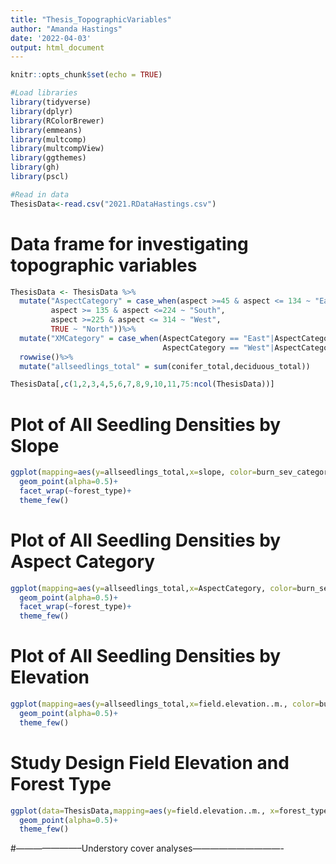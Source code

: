 ```yaml
---
title: "Thesis_TopographicVariables"
author: "Amanda Hastings"
date: '2022-04-03'
output: html_document
---
```


```r
knitr::opts_chunk$set(echo = TRUE)
```

```r
#Load libraries 
library(tidyverse)
library(dplyr)
library(RColorBrewer)
library(emmeans)
library(multcomp)
library(multcompView)
library(ggthemes)
library(gh)
library(pscl)
```


```r
#Read in data 
ThesisData<-read.csv("2021.RDataHastings.csv")
```



# Data frame for investigating topographic variables 
```r
ThesisData <- ThesisData %>% 
  mutate("AspectCategory" = case_when(aspect >=45 & aspect <= 134 ~ "East",
         aspect >= 135 & aspect <=224 ~ "South", 
         aspect >=225 & aspect <= 314 ~ "West", 
         TRUE ~ "North"))%>% 
  mutate("XMCategory" = case_when(AspectCategory == "East"|AspectCategory == "North" ~ "Mesic", 
                                  AspectCategory == "West"|AspectCategory == "South" ~ "Xeric"))%>% 
  rowwise()%>%
  mutate("allseedlings_total" = sum(conifer_total,deciduous_total)) 

ThesisData[,c(1,2,3,4,5,6,7,8,9,10,11,75:ncol(ThesisData))]
```


# Plot of All Seedling Densities by Slope 
```r
ggplot(mapping=aes(y=allseedlings_total,x=slope, color=burn_sev_category),data=ThesisData)+ 
  geom_point(alpha=0.5)+ 
  facet_wrap(~forest_type)+
  theme_few()
```

# Plot of All Seedling Densities by Aspect Category 
```r
ggplot(mapping=aes(y=allseedlings_total,x=AspectCategory, color=burn_sev_category),data=ThesisData)+ 
  geom_point(alpha=0.5)+ 
  facet_wrap(~forest_type)+
  theme_few()
```

# Plot of All Seedling Densities by Elevation 
```r
ggplot(mapping=aes(y=allseedlings_total,x=field.elevation..m., color=burn_sev_category),data=ThesisData)+ 
  geom_point(alpha=0.5)+ 
  theme_few()
```

# Study Design Field Elevation and Forest Type
```r
ggplot(data=ThesisData,mapping=aes(y=field.elevation..m., x=forest_type, color=burn_sev_category))+
  geom_point(alpha=0.5)+ 
  theme_few()
```


#-----------------------Understory cover analyses-------------------------------















